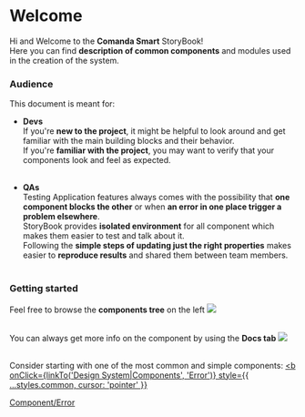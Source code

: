 

<Meta title='Info/Welcome' />

# Welcome
Hi and Welcome to the <b style={styles.common}>Comanda Smart</b> StoryBook!<br />
Here you can find <b style={styles.common}>description of common components</b> and modules used in the creation of the system.
<br />


### Audience
This document is meant for:
- <b style={styles.common}>Devs</b><br />
      If you're <b style={styles.common}>new to the project</b>, it might be helpful to look around and get familiar with the main building blocks and their behavior.<br />
      If you're <b style={styles.common}>familiar with the project</b>, you may want to verify that your components look and feel as expected.
      <br />
      <br />

- <b style={styles.common}>QAs</b><br />
      Testing Application features always comes with the possibility that <b style={styles.common}>one component blocks the other</b> or when <b style={styles.common}>an error in one place trigger a problem elsewhere</b>.<br />
      StoryBook provides <b style={styles.common}>isolated environment</b> for all component which makes them easier to test and talk about it.<br />
      Following the <b style={styles.common}>simple steps of updating just the right properties</b> makes easier to <b style={styles.common}>reproduce results</b> and shared them between team members.
      <br />
      <br />


### Getting started
Feel free to browse the <b style={styles.common}>components tree</b> on the left
<img src={componentsTreeImage} width={150} />
<br />
<br />


You can always get more info on the component by using the <b style={styles.common}>Docs tab</b>
<img src={docsTabImage} width={150} />
<br />
<br />


Consider starting with one of the most common and simple components:
<u><b
  onClick={linkTo('Design System|Components', 'Error')}
  style={{ ...styles.common, cursor: 'pointer' }}
>
  Component/Error
</b></u>
